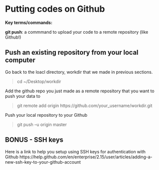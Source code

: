 # Putting codes on Github

**Key terms/commands:**

**git push**: a commmand to upload your code to a remote repository (like Github!)

## Push an existing repository from your local computer
Go back to the loacl directory, workdir that we made in previous sections. 

> cd ~/Desktop/workdir

Add the github repo you just made as a remote repository that you want to push your data to

> git remote add origin https://github.com/your_username/workdir.git

Push your local repository to your Github

> git push –u origin master

## BONUS - SSH keys {-}
Here is a link to help you setup using SSH keys for authentication with Github
https://help.github.com/en/enterprise/2.15/user/articles/adding-a-new-ssh-key-to-your-github-account
